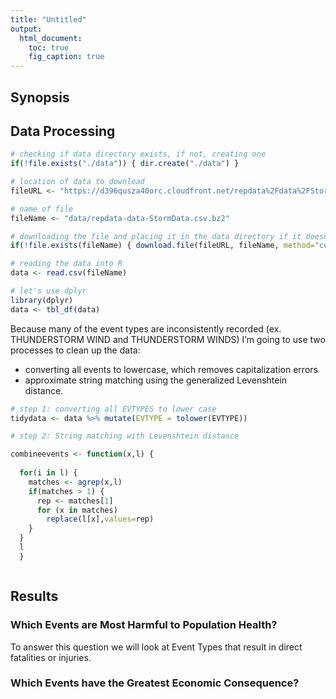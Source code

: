 ```yaml
---
title: "Untitled"
output:
  html_document:
    toc: true
    fig_caption: true
---
```


## Synopsis

## Data Processing

```r

# checking if data directory exists, if not, creating one
if(!file.exists("./data")) { dir.create("./data") }

# location of data to download
fileURL <- "https://d396qusza40orc.cloudfront.net/repdata%2Fdata%2FStormData.csv.bz2"

# name of file
fileName <- "data/repdata-data-StormData.csv.bz2"

# downloading the file and placing it in the data directory if it doesn't already exist
if(!file.exists(fileName) { download.file(fileURL, fileName, method="curl")}

# reading the data into R
data <- read.csv(fileName)

# let's use dplyr
library(dplyr)
data <- tbl_df(data)

```

Because many of the event types are inconsistently recorded (ex. THUNDERSTORM WIND and THUNDERSTORM WINDS) I'm going to use two processes to clean up the data:

* converting all events to lowercase, which removes capitalization errors
* approximate string matching using the generalized Levenshtein distance.

```r

# step 1: converting all EVTYPES to lower case
tidydata <- data %>% mutate(EVTYPE = tolower(EVTYPE))

# step 2: String matching with Levenshtein distance

```



```r

combineevents <- function(x,l) {
  
  for(i in l) {
    matches <- agrep(x,l)
    if(matches > 1) {
      rep <- matches[1]      
      for (x in matches)
        replace(l[x],values=rep)
    }  
  }
  l
  }



```

## Results

### Which Events are Most Harmful to Population Health?

To answer this question we will look at Event Types that result in direct fatalities or injuries.

### Which Events have the Greatest Economic Consequence?

